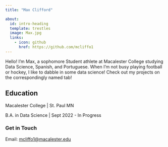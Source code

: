```yaml
---
title: "Max Clifford"

about:
  id: intro-heading
  template: trestles
  image: Max.jpg
  links:
    - icon: github
      href: https://github.com/mcliffo1
---
```


<div>

Hello! I'm Max, a sophomore Student athlete at Macalester College studying Data Science, Spanish, and Portuguese. When I'm not busy playing football or hockey, I like to dabble in some data science! Check out my projects on the correspondingly named tab!

<div>

## Education

Macalester College \| St. Paul MN <br>

B.A. in Data Science \| Sept 2022 - In Progress

### Get in Touch

Email: [mcliffo1\@macalester.edu](mailto:mcliffo1@macalester.edu)

</div>

</div>
